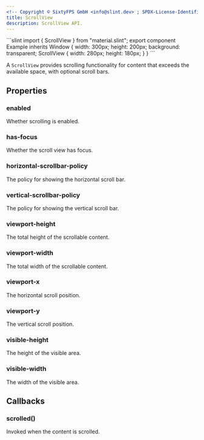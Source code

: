 ```yaml
---
<!-- Copyright © SixtyFPS GmbH <info@slint.dev> ; SPDX-License-Identifier: MIT -->
title: ScrollView
description: ScrollView API.
---
```



<CodeSnippetMD imagePath="" noScreenShot scale="3" imageWidth="300" imageHeight="200" imageAlt="">
```slint
import { ScrollView } from "material.slint";
export component Example inherits Window {
    width: 300px;
    height: 200px;
    background: transparent;
    ScrollView {
        width: 280px;
        height: 180px;
    }
}
```
</CodeSnippetMD>

A `ScrollView` provides scrolling functionality for content that exceeds the available space, with optional scroll bars.

## Properties

### enabled
<SlintProperty propName="enabled" typeName="bool" defaultValue="true">
Whether scrolling is enabled.
</SlintProperty>

### has-focus
<SlintProperty propName="has-focus" typeName="bool" propertyVisibility="in-out">
Whether the scroll view has focus.
</SlintProperty>

### horizontal-scrollbar-policy
<SlintProperty propName="horizontal-scrollbar-policy" typeName="enum" enumName="ScrollBarPolicy">
The policy for showing the horizontal scroll bar.
</SlintProperty>

### vertical-scrollbar-policy
<SlintProperty propName="vertical-scrollbar-policy" typeName="enum" enumName="ScrollBarPolicy">
The policy for showing the vertical scroll bar.
</SlintProperty>

### viewport-height
<SlintProperty propName="viewport-height" typeName="length" propertyVisibility="in-out">
The total height of the scrollable content.
</SlintProperty>

### viewport-width
<SlintProperty propName="viewport-width" typeName="length" propertyVisibility="in-out">
The total width of the scrollable content.
</SlintProperty>

### viewport-x
<SlintProperty propName="viewport-x" typeName="length" propertyVisibility="in-out">
The horizontal scroll position.
</SlintProperty>

### viewport-y
<SlintProperty propName="viewport-y" typeName="length" propertyVisibility="in-out">
The vertical scroll position.
</SlintProperty>

### visible-height
<SlintProperty propName="visible-height" typeName="length" propertyVisibility="out">
The height of the visible area.
</SlintProperty>

### visible-width
<SlintProperty propName="visible-width" typeName="length" propertyVisibility="out">
The width of the visible area.
</SlintProperty>

## Callbacks

### scrolled()
Invoked when the content is scrolled.
